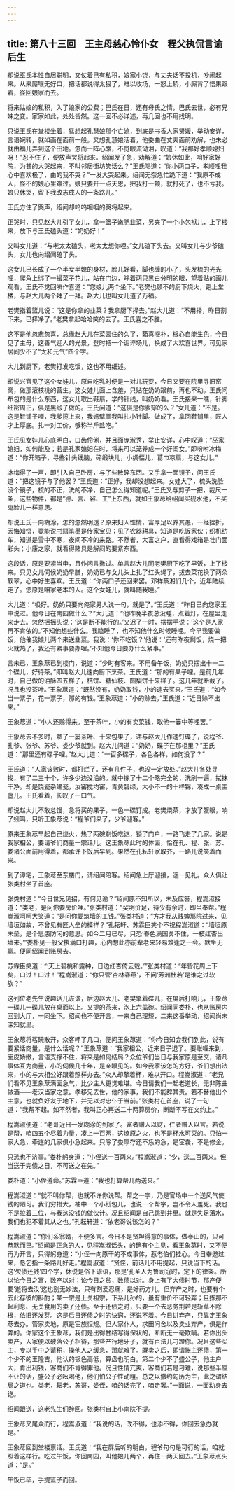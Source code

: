 ```yaml
---
---
---
```

title: 第八十三回　王主母慈心怜仆女　程父执侃言谕后生
---



却说巫氏本性自居聪明，又仗着己有私积，娘家小饶，与丈夫话不投机，吵闹起来。从来厮嚷无好口，把话都说得太狠了，难以收场，一怒上轿，小厮背了悟果跟着，径回娘家而去。

将来姑娘的私积，入了娘家的公费；巴氏在日，还有母氏之情，巴氏去世，必有兄妹之变。家家如此，处处皆然。这一回不必详述，再几回也不用找明。

只说王氏在堂楼坐着，猛想起孔慧娘那个亡媳，到底是书香人家贤媛，举动安详，言语婉转，就如画在面前一般。又想孔慧娘活着，他委曲在丈夫面前劝解，也未必就由福儿弄到这个田地。忽而一阵心酸，不觉眼流恸泪，叹道：“我那好孝顺媳妇呀！”忍不住了，便放声哭将起来。绍闻发了急，劝解道：“娘休如此，咱好家好院，为甚的大哭起来，不叫邻居街坊笑话么？”王氏喝道：“你小两口子，孝顺哩我心中喜欢极了，由的我不哭？”一发大哭起来。绍闻无奈急忙跪下道：“我原不成人，怪不的娘心里难过。娘只要开一点天恩，把我打一顿，就打死了，也不亏我。娘只休哭，留下我改志成人的一条路儿。”

王氏方住了哭声，绍闻却呜呜咽咽的哭将起来。

正哭时，只见赵大儿引了女儿，拿一篮子嫩肥韭菜，另夹了一个小包袱儿，上了楼来，放下与王氏磕头道：“奶奶好！”

又叫女儿道：“与老太太磕头，老太太想你哩。”女儿磕下头去。又叫女儿与少爷磕头，女儿也向绍闻磕了头。

这女儿已长成了一个半女半媳的身材，脸儿好看，脚也缠的小了，头发梳的光光哩，爬角上绑了一撮菜子花儿，站在门边，睁着两只黑白分明的眼，望着贴的画儿观看。王氏不觉回嗔作喜道：“您娘儿两个坐下。”老樊也顾不的厨下烧火，跑上堂楼，与赵大儿两个拜了一拜。赵大儿也叫女儿道了万福。

老樊指着篮儿说：“这是你拿的韭莱？我拿厨下择去。”赵大儿道：“不用择，昨日割下来，已择净了。”老樊拿起哈哈笑的去了。王氏喜之不胜。

这不是他忽悲忽喜，总缘赵大儿在菜园住的久了，茹真啜朴，根心自能生色，今日见了主母，这善气迎人的光景，登时把一个诟谇场儿，换成了大欢喜世界。可见家居间少不了“太和元气”四个字。

大儿到厨下，老樊打发吃饭，这也不用细述。

却说兴官见了这个女娃儿，原自吃乳时便是一对儿玩耍，今日又要在院里寻旧窑窝，做那滚核桃的营生。这女娃儿面上含羞，只贴在奶奶跟前，再也不动。王氏问布包的是什么东西，这女儿取出鞋扇，学的针线，叫奶奶看。王氏接来一瞧，针脚细密周正，俱是黑缎子做的。王氏问道：“这俱是你爹穿的么？”女儿道：“不是。这是鞋铺子哩，我爹揽上来，我妈擘画我叫扎小针脚。做成了，拿回鞋铺里，匠人才上厚底。扎一对工价，够称半斤盐吃。”

王氏见女娃儿心底明白，口齿伶俐，并且面庞淑秀，举止安详，心中叹道：“巫家媳妇，如何能及；若是孔家媳妇在时，将来可以笼养成一个好闺女。”即吩咐冰梅道：“你开箱子，寻些针头线脑，碎缎块儿，小绸幅儿，葛巾凉扇，与这女儿。”

冰梅得了一声，即引入自己卧房，与了些散碎东西。又手拿一面镜子，问王氏道：“把这镜子与了他罢？”王氏道：“正好，我却没想起来。女娃大了，梳头洗脸没个镜子，梳的不正，洗的不净，自己怎么得知道呢。”王氏又与剪子一把，裁尺一条，这些物件，都是“德、言、容、工”上东西，就如王象荩给绍闻买砚水池，不买鬼脸儿一样意思。

却说王氏一向糊涂，怎的忽然明透？原来妇人性情，富厚足以养其愚，一经挫折，因悔知悟，竟能说书籍笔墨是传家宝贝；见了农器耕具，知道是吃饭家伙；织机纺车，知道是雪中不寒，夜间不冷的来路。不然者，大富之户，直看得戏箱是壮门面彩头；小康之家，就看得赌具是解闷的要紧东西。

这段话，原是要紧当申，且作闲言撇过。单言赵大儿同老樊厨下吃了早饭，上了楼来。只见女儿伺候奶奶早膳，奶奶已与女儿头上扎了红头绳了，拔去菜花换了两朵软翠，心中好生喜欢。王氏道：“你两口子还回来罢。邓祥蔡湘们几个，近年陆续走了。您原是咱家老本的人。这个女娃儿，就叫随我睡。”

大儿道：“极好。奶奶只要向俺家男人说一句，就是了。”王氏道：“昨日已向您家王中说过。他今日在南园做什么？”大儿道：“他昨晚半夜总没睡，点着灯，在屋里走来走去。忽然摇摇头说：‘这是断不能行的。’又迟了一时，摆摆手说：‘这个是人家再不肯依的。’不知他想些什么。我瞌睡了，也不知他什么时候睡哩。今早我要做饭，他催我娘儿两个来送韭菜。我说：‘你不吃饭？’他说：‘还有昨夜剩饭，烧一把火就热了，我还有紧事要办哩。’不知他今日要办什么紧事。”

言未已，王象荩已到楼门，说道：“少时有客来。不用备午饭，奶奶只摆出十一二个碟儿，好待茶。”即叫赵大儿速向厨下烹茶。王氏道：“那的有果子哩。是前几年时，自己做的油酥四五样子，桔饼、糖仙枝、圆梨饼十来样子。这几年就断截了。况且也没茶叶。”王象荩道：“既然没有，奶奶取钱，小的速去买来。”王氏道：“如今当一票子，花一票子，那的有钱。”王象荩道：“小的赊去。”王氏道：“近日赊不出来。”

王象荩道：“小人还赊得来。至于茶叶，小的有卖菜钱，取他一篓中等哩罢。”

王象荩去不多时，拿了一篓茶叶、十来包果子，递与赵大儿作速饤碟子，说程爷、孔爷、张爷、苏爷、娄少爷就到。赵大儿问道：“奶奶，碟子在那柜里？”王氏道：“那里还有碟子哩。”赵大儿道：“一百多碟子，各色各样，如何没了？”

王氏道：“人家该败时，都打烂了。还有几件子，也没一定放处。”赵大儿各处寻找，有了二三十个，许多少边没沿的。就中拣了十二个略完全的，洗刷一遍，拭抹干净。却是饶瓷杂建瓷，汝窑搅均窑，青黄碧绿，大小不一的十样锦，凑成一桌围盏儿。王氏看着，长叹了一口气。

却说赵大儿不敢怠馒，急将买的果子，一色一碟饤成。老樊烧茶，才放了蟹眼，响了蚓鸣，只听王象荩说：“程爷们来了，少爷迎客。”

原来王象荩早起自己烧火，热了两碗剩饭吃讫，锁了门户，一路飞走了几家。说是我家相公，要请爷们商量一宗话儿。这王象荩此时的体面，恰在孔、程、张、苏、娄诸公面前用得着，都承许下饭后早到。果然在孔耘轩家取齐，一路儿说笑着而来。

到了谭宅，王象荩至东楼门，请绍闻陪客。绍闻急上厅迎接，逐一见礼。众人俱让张类村坐了首座。

张类村道：“今日世兄见招，有何见谕？”绍闻原不知所以，未及应答，程嵩淑接道：“类老，是问你要房价哩。”张类村道：“契明价足，待少有余时，即当奉帮。”程嵩淑呵呵大笑道：“是问你要筑墙的工钱。”张类村道：“方才我从贱婢那院过来，见墙垣如故，不曾见有匠人垒的模样？”孔耘轩、苏霖臣笑个不祝程嵩淑道：“墙垣原未垒，是个思患防闲的意思。如今二月已尽，只恐‘春色满园关不住，一枝红杏出墙来。’”娄朴见一般父执满口打趣，心内想此亦前辈老来轻易难逢之一会。默坐无聊。便同绍闻到账房去。

苏霖臣笑道：“‘天上碧桃和露种，日边红杏倚云栽。’”张类村道：“年皆花周上下矣，口过！口过！”程嵩淑道：“你只管‘杏林春燕’，不问‘芳洲杜若’是谁之过软欤？”

这列位老先生说趣话儿诙谐，后边赵大儿、老樊擎着碟儿，在屏后打响儿，王象荩一碟儿一碟儿放在桌面以上。又提的茶来，泡上六盖碗。绍闻同娄朴，也从账房内回到大厅，一同坐下。绍闻也不便开言，一来自己理短，二来这番举动，绍闻尚未深知就里。

王象荩将茗碗散开，众客呷了几口，便问王象荩道：“你今日知会我们到此，说有要紧话商量，是什么话呢？”王象荩道：“我家相公，近来日子退了。要账哩来到，面皮娇嫩，言语支撑不住，将来是如何结局？众位爷们当日与我家原是至交，诸凡事体互为商量，小的伺候几十年，是亲眼见的。如今我家该怎的方好，爷们想出法来，小的与大相公好跟着照样办去。”众人却擎着杯，难以开口。程嵩淑道：“老兄们看不见王象荩满面急气，比少主人更觉难堪。今日请我们一起老道长，无非陈曲做酒——老汉当家之意。孝移兄去世，他的家事，我们不能辞其责。若不替他出个主意，也就负好友于地下，并无以对忠仆于当前。”张类村在首座，说了一句道：“我帮不起。如不然者，我叫正心再送二十两算房价，断断不写在文约上。”

程嵩淑便道：“老哥近日一发糊涂的到家了。富者赠人以财，仁者赠人以言。若说是帮，咱四五个尽着力量，凑上一百两，这燎原之火，也不是杯水可灭的。只怕一家大急，牵连的几家俱小急起来。只除了娄厚存还不恁的急，是宦囊，不是修金。

只恐也不济事。”娄朴躬身道：“小侄送一百两来。”程嵩淑道：“少，送二百两来。但当送于完债之日，不可送之在先。”

娄朴道：“小侄遵命。”苏霖臣道：“我也打算帮几两送来。”

程嵩淑道：“就不叫你帮，也就不许你说帮。帮之一字，乃是官场中一个送风气使钱的陋习。我们穷措大，袖中一个小纸包儿，也说一个帮字，岂不令人羞死。我也不是拉着三位，与我这没钱的做伙计。况且绍闻是自己跳到井里。就是失足落水，我们也犯不着其从之也。”孔耘轩道：“依老哥说该怎的？”

程嵩淑道：“你们系翁婿，不便多言。今日不是贤坦得意的事体，做泰山的，只可恭默而已。”绍闻是正急的人，见程嵩淑话头，的确有个主见，看王象葛时，又不便再为开言，只得躬身道：“小侄一向原干的不成事体，惹老伯们挂心。今日奉邀过来，恳乞指一条路儿好走。”程嵩淑道：“贤侄，前话儿不用提起，只说当下的话。这‘欠债还钱’四个字，休说是俗下谚语，那是‘孔圣人为鲁司寇时，定下的律条。所以论今日之富，数产以对；论今日之贫，数债以对。身上有了大债时节，那产便要‘逝将去汝’这也别无妙法，只有割爱忍痛，是好药方儿。但弃产之时，也要有个去此存彼的斟酌；某一宗是上关祖宗，下系儿孙的，虽有重价不可轻弃；且拣那不起利息、无关食用的卖了还债。至于还债之时，只要一个去恶务荆若是斩草不除根，依旧还发芽。这是后日还债之时的诀窍，还说不着。今日讲弃产，只靠定王象荩去办。管家卖地，原是宦族恒规。但人家仆人，求田问舍以及卖业弃产，俱是作弊的。你家这个王象荩，我们是出得甘结写得保状的，断断无一毫欺瞒。若你出头卖产，人家便以破落公子相待，那些产行地牙子，就有百法儿刁蹬你。况且这些买主，专以手中之蓄积，操他人之缓急，那就难了。既卖之后，即请账主还债，第一个少不的王隆吉，他认的银色高低，算盘也明白。第二个少不了盛公子，他主户大，肯出利钱，客商们不肯得罪他。况且性情亢爽，客商们若是刁难，说那些半厘不让的话，盛公子必吆喝他，他们怕公子性动粗。总之以撤约勾历为主，此之谓结局之道也。类老，耘老，苏哥，娄侄，咱的话完了，咱走罢。”一面说，一面动身去讫。

绍闻跟送，这老先生们辞回。张类村自上小南院不提。

王象荩又尾众而行，程嵩淑道：“我说的话，改不得，也添不得，你回去急办就是。”

王象荩回到堂楼禀话。王氏道：“我在屏后听的明白，程爷句句是可行的话，咱就照着这样行。吃过午饭，你回南园，叫他娘儿两个，再住一两天回去。”王象荩点头道：“是。”

午饭已毕，手提篮子而回。